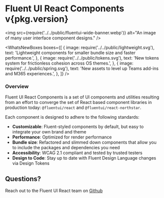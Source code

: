 
<Meta title="Concepts/Introduction" />

<h1 className="fluent">
  <span>Fluent UI React Components</span>
  <span className="fluent-version">v{pkg.version}</span>
</h1>

<img src={require('../../public/fluentui-wide-banner.webp')} alt="An image of many user interface component designs." />

<WhatsNewBoxes
  boxes={[
    {
      image: require('../../public/lightweight.svg'),
      text: 'Lightweight components for smaller bundle size and faster performance.',
    },
    {
      image: require('../../public/tokens.svg'),
      text: 'New tokens system for frictionless cohesion across OS themes.',
    },
    {
      image: require('../../public/spring.svg'),
      text: 'New assets to level up Teams add-ins and M365 experiences.',
    },
  ]}
/>

<h3 className="fluent">Overview</h3>
<div className="fluent-text">

Fluent UI React Components is a set of UI components and utilities resulting from an effort to converge the set of React based component libraries in production today: `@fluentui/react` and `@fluentui/react-northstar`.

Each component is designed to adhere to the following standards:

- **Customizable**: Fluent-styled components by default, but easy to integrate your own brand and theme
- **Performance**: Optimized for render performance
- **Bundle size**: Refactored and slimmed down components that allow you to include the packages and dependencies you need
- **Accessibility**: WCAG 2.1 compliant and tested by trusted testers
- **Design to Code**: Stay up to date with Fluent Design Language changes via Design Tokens

</div>

<h2 className="fluent">Questions?</h2>

Reach out to the Fluent UI React team on [Github](https://github.com/microsoft/fluentui)
